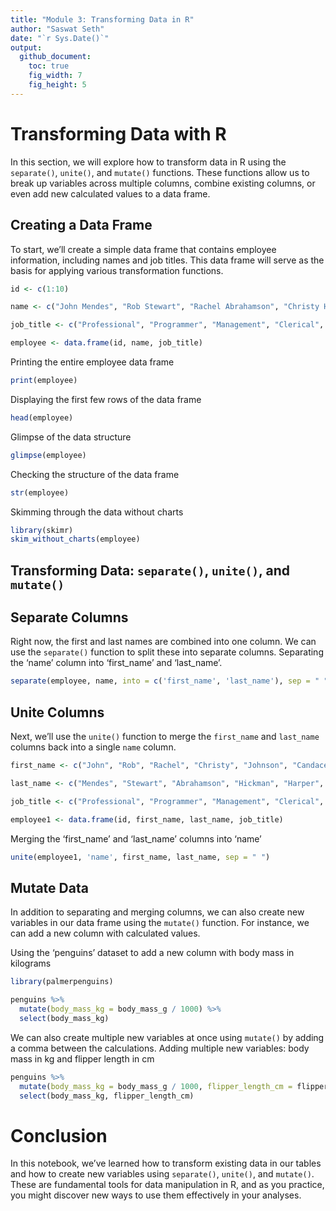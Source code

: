 ```yaml
---
title: "Module 3: Transforming Data in R"
author: "Saswat Seth"
date: "`r Sys.Date()`"
output: 
  github_document:
    toc: true
    fig_width: 7
    fig_height: 5
---
```


 

# Transforming Data with R

In this section, we will explore how to transform data in R using the `separate()`, `unite()`, and `mutate()` functions. These functions allow us to break up variables across multiple columns, combine existing columns, or even add new calculated values to a data frame.

## Creating a Data Frame

To start, we'll create a simple data frame that contains employee information, including names and job titles. This data frame will serve as the basis for applying various transformation functions.

```r
id <- c(1:10)

name <- c("John Mendes", "Rob Stewart", "Rachel Abrahamson", "Christy Hickman", "Johnson Harper", "Candace Miller", "Carlson Landy", "Pansy Jordan", "Darius Berry", "Claudia Garcia")

job_title <- c("Professional", "Programmer", "Management", "Clerical", "Developer", "Programmer", "Management", "Clerical", "Developer", "Programmer")

employee <- data.frame(id, name, job_title)
```

Printing the entire employee data frame

```r
print(employee)
```

Displaying the first few rows of the data frame

```r
head(employee)
```

Glimpse of the data structure

```r
glimpse(employee)
```

Checking the structure of the data frame

```r
str(employee)
```

Skimming through the data without charts

```r
library(skimr)
skim_without_charts(employee)
```

## Transforming Data: `separate()`, `unite()`, and `mutate()`

## Separate Columns

Right now, the first and last names are combined into one column. We can use the `separate()` function to split these into separate columns.
Separating the 'name' column into 'first_name' and 'last_name'.

```r
separate(employee, name, into = c('first_name', 'last_name'), sep = " ")
```

## Unite Columns

Next, we'll use the `unite()` function to merge the `first_name` and `last_name` columns back into a single `name` column.

```r
first_name <- c("John", "Rob", "Rachel", "Christy", "Johnson", "Candace", "Carlson", "Pansy", "Darius", "Claudia")

last_name <- c("Mendes", "Stewart", "Abrahamson", "Hickman", "Harper", "Miller", "Landy", "Jordan", "Berry", "Garcia")

job_title <- c("Professional", "Programmer", "Management", "Clerical", "Developer", "Programmer", "Management", "Clerical", "Developer", "Programmer")

employee1 <- data.frame(id, first_name, last_name, job_title)
```

Merging the 'first_name' and 'last_name' columns into 'name'

```r
unite(employee1, 'name', first_name, last_name, sep = " ")
```

## Mutate Data

In addition to separating and merging columns, we can also create new variables in our data frame using the `mutate()` function. For instance, we can add a new column with calculated values.

Using the 'penguins' dataset to add a new column with body mass in kilograms

```r
library(palmerpenguins)

penguins %>%
  mutate(body_mass_kg = body_mass_g / 1000) %>%
  select(body_mass_kg)
```

We can also create multiple new variables at once using `mutate()` by adding a comma between the calculations.
Adding multiple new variables: body mass in kg and flipper length in cm

```r
penguins %>%
  mutate(body_mass_kg = body_mass_g / 1000, flipper_length_cm = flipper_length_mm / 100) %>%
  select(body_mass_kg, flipper_length_cm)
```

# Conclusion

In this notebook, we've learned how to transform existing data in our tables and how to create new variables using `separate()`, `unite()`, and `mutate()`. These are fundamental tools for data manipulation in R, and as you practice, you might discover new ways to use them effectively in your analyses.

